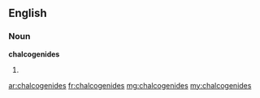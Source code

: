 ==English==

===Noun===
'''chalcogenides'''

# {{plural of|chalcogenide}}

[[ar:chalcogenides]]
[[fr:chalcogenides]]
[[mg:chalcogenides]]
[[my:chalcogenides]]